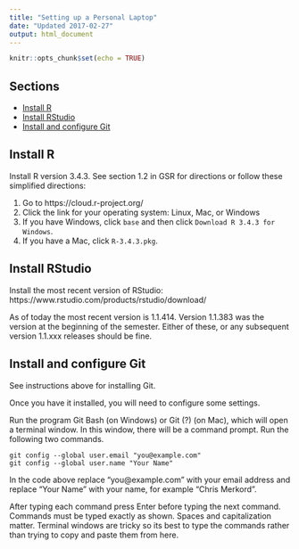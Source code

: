 ```yaml
---
title: "Setting up a Personal Laptop"
date: "Updated 2017-02-27"
output: html_document
---
```


```r
knitr::opts_chunk$set(echo = TRUE)
```
## Sections

- [Install R]
- [Install RStudio]
- [Install and configure Git]

## Install R

Install R version 3.4.3. See section 1.2 in GSR for directions or follow these simplified directions:

1. Go to https://cloud.r-project.org/
2. Click the link for your operating system: Linux, Mac, or Windows
3. If you have Windows, click `base` and then click `Download R 3.4.3 for Windows`.
4. If you have a Mac, click `R-3.4.3.pkg`.

## Install RStudio

Install the most recent version of RStudio: https://www.rstudio.com/products/rstudio/download/

As of today the most recent version is 1.1.414. Version 1.1.383 was the version at the beginning of the semester. Either of these, or any subsequent version 1.1.xxx releases should be fine.

## Install and configure Git

See instructions above for installing Git.

Once you have it installed, you will need to configure some settings. 

Run the program Git Bash (on Windows) or Git (?) (on Mac), which will open a terminal window. In this window, there will be a command prompt. Run the following two commands.

    git config --global user.email "you@example.com"
    git config --global user.name "Your Name"

In the code above replace "you@example.com" with your email address and replace "Your Name" with your name, for example "Chris Merkord".

After typing each command press Enter before typing the next command. Commands must be typed exactly as shown. Spaces and capitalization matter. Terminal windows are tricky so its best to type the commands rather than trying to copy and paste them from here.